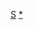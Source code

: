 {{asbox
|image=Flag of Serbia.svg
|category=塞爾維亞小作品
|subject=與[[塞爾維亞]]相關的
|name=Template:Serbia-stub
}}<noinclude>
[[Category:歐洲小作品模板|S]]
[[Category:塞爾維亞小作品|*]]
</noinclude>